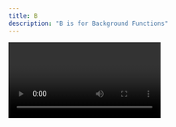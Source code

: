 ```yaml
---
title: B
description: "B is for Background Functions"
---
```

<Video id="XG8nJDWu3a0" />

Background Functions are serverless functions, but traditional serverless functions are limited to 10 second uptimes. Background Functions don’t have this limitation, they can run up to 15 minutes and can run multiple tasks at the same time.

- [Netlify](https://netlify.com)